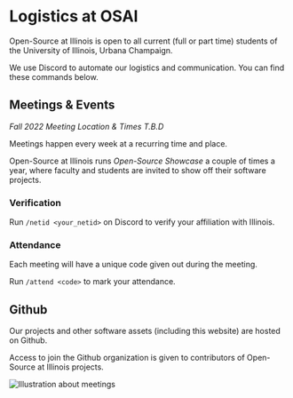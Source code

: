 

# Logistics at OSAI

Open-Source at Illinois is open to all current (full or part time) students of the University of Illinois, Urbana Champaign.

We use Discord to automate our logistics and communication. You can find these commands below.

## Meetings & Events

*Fall 2022 Meeting Location & Times T.B.D*

Meetings happen every week at a recurring time and place.

Open-Source at Illinois runs *Open-Source Showcase* a couple of times a year, where faculty and students are invited to show off their software projects.

### Verification

Run `/netid <your_netid>` on Discord to verify your affiliation with Illinois.

### Attendance

Each meeting will have a unique code given out during the meeting.

Run `/attend <code>` to mark your attendance.

## Github

Our projects and other software assets (including this website) are hosted on Github. 

Access to join the Github organization is given to contributors of Open-Source at Illinois projects.

<Image className='mt-10' height={250} src={teaching} alt='Illustration about meetings' />
